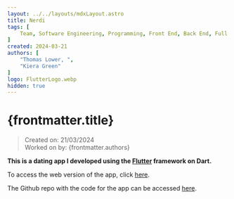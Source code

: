 ```yaml
---
layout: ../../layouts/mdxLayout.astro
title: Nerdi
tags: [
    Team, Software Engineering, Programming, Front End, Back End, Full Stack, Supabase, Flutter, Dart, Personal Project
]
created: 2024-03-21
authors: [
    "Thomas Lower, ",
    "Kiera Green"
]
logo: FlutterLogo.webp
hidden: true
---
```


# {frontmatter.title}
>Created on: 21/03/2024<br/>
>Worked on by: {frontmatter.authors}

**This is a dating app I developed using the [Flutter](https://flutter.dev/) framework on Dart.**

To access the web version of the app, click [here](https://nerdi-weld.vercel.app/).

The Github repo with the code for the app can be accessed [here](https://github.com/supersliser/nerdi).